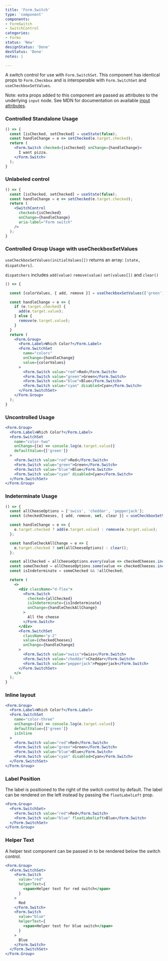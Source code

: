 ```yaml
---
title: 'Form.Switch'
type: 'component'
components:
- FormSwitch
- SwitchControl
categories:
- Forms
status: 'New'
designStatus: 'Done'
devStatus: 'Done'
notes: |

---
```


A switch control for use with `Form.SwitchSet`. This component has identical
props to `Form.Checkbox` and is interoperable with `Form.SwitchSet` and
`useCheckboxSetValues`.

Note: extra props added to this component are passed as attributes to the
underlying `input` node. See MDN for documentation on available
[input attributes](https://developer.mozilla.org/en-US/docs/Web/HTML/Element/input#attributes).


### Controlled Standalone Usage

```jsx live
() => {
  const [isChecked, setChecked] = useState(false);
  const handleChange = e => setChecked(e.target.checked);
  return (
    <Form.Switch checked={isChecked} onChange={handleChange}>
      I want pizza.
    </Form.Switch>
  );
}
```

### Unlabeled control

```jsx live
() => {
  const [isChecked, setChecked] = useState(false);
  const handleChange = e => setChecked(e.target.checked);
  return (
    <SwitchControl
      checked={isChecked}
      onChange={handleChange}
      aria-label="Form switch"
    />
  );
}
```

### Controlled Group Usage with useCheckboxSetValues

`useCheckboxSetValues(initialValues[])` returns an array: `[state, dispatchers]`.

`dispatchers` includes `add(value)` `remove(value)` `set(values[])` and `clear()`

```jsx live
() => {

  const [colorValues, { add, remove }] = useCheckboxSetValues(['green']);

  const handleChange = e => {
    if (e.target.checked) {
      add(e.target.value);
    } else {
      remove(e.target.value);
    }
  }
  return (
    <Form.Group>
      <Form.Label>Which Color?</Form.Label>
      <Form.SwitchSet
        name="colors"
        onChange={handleChange}
        value={colorValues}
      >
        <Form.Switch value="red">Red</Form.Switch>
        <Form.Switch value="green">Green</Form.Switch>
        <Form.Switch value="blue">Blue</Form.Switch>
        <Form.Switch value="cyan" disabled>Cyan</Form.Switch>
      </Form.SwitchSet>
    </Form.Group>
  );
}
```



### Uncontrolled Usage

```jsx live
<Form.Group>
  <Form.Label>Which Color?</Form.Label>
  <Form.SwitchSet
    name="color-two"
    onChange={(e) => console.log(e.target.value)}
    defaultValue={['green']}
  >
    <Form.Switch value="red">Red</Form.Switch>
    <Form.Switch value="green">Green</Form.Switch>
    <Form.Switch value="blue">Blue</Form.Switch>
    <Form.Switch value="cyan" disabled>Cyan</Form.Switch>
  </Form.SwitchSet>
</Form.Group>
```

### Indeterminate Usage

```jsx live
() => {
  const allCheeseOptions = ['swiss', 'cheddar', 'pepperjack'];
  const [checkedCheeses, { add, remove, set, clear }] = useCheckboxSetValues(['swiss']);

  const handleChange = e => {
    e.target.checked ? add(e.target.value) : remove(e.target.value);
  };

  const handleCheckAllChange = e => {
    e.target.checked ? set(allCheeseOptions) : clear();
  };

  const allChecked = allCheeseOptions.every(value => checkedCheeses.includes(value));
  const someChecked = allCheeseOptions.some(value => checkedCheeses.includes(value));
  const isIndeterminate = someChecked && !allChecked;

  return (
    <>
      <div className="d-flex">
        <Form.Switch
          checked={allChecked}
          isIndeterminate={isIndeterminate}
          onChange={handleCheckAllChange}
        >
          All the cheese
        </Form.Switch>
      </div>
      <Form.SwitchSet
        className="p-2"
        value={checkedCheeses}
        onChange={handleChange}
      >
        <Form.Switch value="swiss">Swiss</Form.Switch>
        <Form.Switch value="cheddar">Cheddar</Form.Switch>
        <Form.Switch value="pepperjack">Pepperjack</Form.Switch>
      </Form.SwitchSet>
    </>
  );
}
```

### Inline layout

```jsx live
<Form.Group>
  <Form.Label>Which Color?</Form.Label>
  <Form.SwitchSet
    name="color-three"
    onChange={(e) => console.log(e.target.value)}
    defaultValue={['green']}
    isInline
  >
    <Form.Switch value="red">Red</Form.Switch>
    <Form.Switch value="green">Green</Form.Switch>
    <Form.Switch value="blue">Blue</Form.Switch>
    <Form.Switch value="cyan" disabled>Cyan</Form.Switch>
  </Form.SwitchSet>
</Form.Group>
```

### Label Position

The label is positioned to the right of the switch control by default. The label can be rendered on the left instead
by passing the `floatLabelLeft` prop.

```jsx live
<Form.Group>
  <Form.SwitchSet>
    <Form.Switch value="red">Red</Form.Switch>
    <Form.Switch value="blue" floatLabelLeft>Blue</Form.Switch>
  </Form.SwitchSet>
</Form.Group>
```

### Helper Text

A helper text component can be passed in to be rendered below the switch control.

```jsx live
<Form.Group>
  <Form.SwitchSet>
    <Form.Switch
      value="red"
      helperText={
        <span>Helper text for red switch</span>
      }
    >
      Red
    </Form.Switch>
    <Form.Switch
      value="blue"
      helperText={
        <span>Helper text for blue switch</span>
      }
    >
      Blue
    </Form.Switch>
  </Form.SwitchSet>
</Form.Group>
```

<guide
  dataTestId
  selectors="`pgn__form-switch`"
/>
